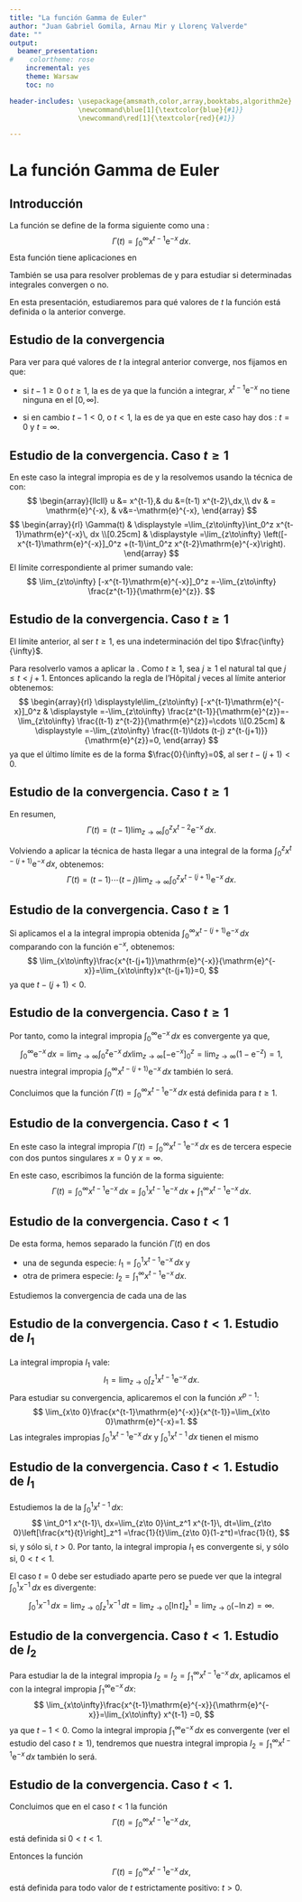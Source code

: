 ```yaml
---
title: "La función Gamma de Euler"
author: "Juan Gabriel Gomila, Arnau Mir y Llorenç Valverde"
date: ""
output:
  beamer_presentation:
#    colortheme: rose
    incremental: yes
    theme: Warsaw
    toc: no

header-includes: \usepackage{amsmath,color,array,booktabs,algorithm2e}
                 \newcommand\blue[1]{\textcolor{blue}{#1}}
                 \newcommand\red[1]{\textcolor{red}{#1}}

---
```



# La función Gamma de Euler

## Introducción
La función \red{Gamma de Euler} se define de la forma siguiente como una \red{integral impropia}:
$$
\Gamma(t)=\int_0^\infty x^{t-1}\mathrm{e}^{-x}\, dx. 
$$
Esta función tiene aplicaciones en \blue{física cuántica, astrofísica y dinámica de fluidos.}

También se usa para resolver problemas de \blue{convergencia de series} y \blue{problemas de integración impropia} para estudiar si determinadas integrales convergen o no.

En esta presentación, estudiaremos para qué valores de $t$ la función \red{Gamma} está definida o la \red{integral impropia} anterior converge.

## Estudio de la convergencia
Para ver para qué valores de $t$ la integral anterior converge, nos fijamos en que:

* si $t-1\geq 0$ o $t\geq 1$, la \red{integral impropia} es de \red{primera especie} ya que la función a integrar, $x^{t-1}\mathrm{e}^{-x}$ no tiene ninguna \red{singularidad} en el \blue{dominio de integración} $[0,\infty]$.

* si en cambio $t-1<0$, o $t<1$, la \red{integral impropia} es de \red{tercera especie} ya que en este caso hay dos \red{valores singulares}: $t=0$ y $t=\infty$.

## Estudio de la convergencia. Caso $t\geq 1$
En este caso la integral impropia es de \red{primera especie} y la resolvemos usando la técnica de \blue{integración por partes:} con:
$$
\begin{array}{llcll}
u  &= x^{t-1},& du &=(t-1) x^{t-2}\,dx,\\
dv & = \mathrm{e}^{-x}, & v&=-\mathrm{e}^{-x},
\end{array}
$$
$$
\begin{array}{rl}
\Gamma(t) & \displaystyle =\lim_{z\to\infty}\int_0^z x^{t-1}\mathrm{e}^{-x}\, dx \\[0.25cm] & \displaystyle =\lim_{z\to\infty} \left([-x^{t-1}\mathrm{e}^{-x}]_0^z +(t-1)\int_0^z x^{t-2}\mathrm{e}^{-x}\right).
\end{array}
$$
El límite correspondiente al primer sumando vale:
$$
\lim_{z\to\infty}  [-x^{t-1}\mathrm{e}^{-x}]_0^z =-\lim_{z\to\infty} \frac{z^{t-1}}{\mathrm{e}^{z}}.
$$

## Estudio de la convergencia. Caso $t\geq 1$
El límite anterior, al ser $t\geq 1$, es una indeterminación del tipo $\frac{\infty}{\infty}$.

Para resolverlo vamos a aplicar la \blue{regla de l'Hôpital}. Como $t\geq 1$, sea $j\geq 1$ el natural tal que $j\leq t<  j+1$. Entonces aplicando la regla de l'Hôpital $j$ veces al límite anterior obtenemos:
$$
\begin{array}{rl}
\displaystyle\lim_{z\to\infty}  [-x^{t-1}\mathrm{e}^{-x}]_0^z  & \displaystyle =-\lim_{z\to\infty} \frac{z^{t-1}}{\mathrm{e}^{z}}=-\lim_{z\to\infty} \frac{(t-1) z^{t-2}}{\mathrm{e}^{z}}=\cdots \\[0.25cm] & \displaystyle =-\lim_{z\to\infty} \frac{(t-1)\ldots (t-j) z^{t-(j+1)}}{\mathrm{e}^{z}}=0,
\end{array}
$$
ya que el último límite es de la forma $\frac{0}{\infty}=0$, al ser $t-(j+1)<0$.

## Estudio de la convergencia. Caso $t\geq 1$
En resumen,
$$
\Gamma(t) = (t-1)\lim_{z\to\infty} \int_0^z x^{t-2}\mathrm{e}^{-x}\, dx.
$$

Volviendo a aplicar la técnica de \red{integración por partes} hasta llegar a una integral de la forma $\displaystyle \int_0^z x^{t-(j+1)}\mathrm{e}^{-x}\, dx$, obtenemos:
$$
\Gamma(t) = (t-1)\cdots (t-j)\lim_{z\to\infty} \int_0^z x^{t-(j+1)}\mathrm{e}^{-x}\, dx.
$$

## Estudio de la convergencia. Caso $t\geq 1$
Si aplicamos el \red{criterio de comparación por cociente} a la integral impropia obtenida $\displaystyle\int_0^\infty x^{t-(j+1)}\mathrm{e}^{-x}\, dx$ comparando con la función $\mathrm{e}^{-x}$, obtenemos:
$$
\lim_{x\to\infty}\frac{x^{t-(j+1)}\mathrm{e}^{-x}}{\mathrm{e}^{-x}}=\lim_{x\to\infty}x^{t-(j+1)}=0,
$$
ya que $t-(j+1)<0$. 

## Estudio de la convergencia. Caso $t\geq 1$
Por tanto, como la integral impropia $\displaystyle\int_0^\infty \mathrm{e}^{-x}\, dx$ es convergente ya que,
$$
\int_0^\infty\mathrm{e}^{-x}\, dx=\lim_{z\to\infty}\int_0^z \mathrm{e}^{-x}\, dx\lim_{z\to\infty}[-\mathrm{e}^{-x}]_0^z =\lim_{z\to\infty}(1-\mathrm{e}^{-z})=1,
$$
nuestra integral impropia $\displaystyle\int_0^\infty x^{t-(j+1)}\mathrm{e}^{-x}\, dx$ también lo será.

Concluimos que la función \red{Gamma de Euler} $\displaystyle \Gamma(t)=\int_0^\infty x^{t-1}\mathrm{e}^{-x}\, dx$ está definida para $t\geq 1$.

## Estudio de la convergencia. Caso $t< 1$
En este caso la integral impropia $\displaystyle \Gamma(t)=\int_0^\infty x^{t-1}\mathrm{e}^{-x}\, dx$ es de tercera especie con dos puntos singulares $x=0$ y $x=\infty$.

En este caso, escribimos la función \red{Gamma de Euler} de la forma siguiente:
$$
\Gamma(t)=\int_0^\infty x^{t-1}\mathrm{e}^{-x}\, dx =\int_0^1 x^{t-1}\mathrm{e}^{-x}\, dx+\int_1^\infty x^{t-1}\mathrm{e}^{-x}\, dx.
$$

## Estudio de la convergencia. Caso $t< 1$
De esta forma, hemos separado la función $\Gamma(t)$ en dos \blue{integrales impropias:}

* una de segunda especie: $\displaystyle I_1=\int_0^1 x^{t-1}\mathrm{e}^{-x}\, dx$ y
* otra de primera especie: $\displaystyle I_2=\int_1^\infty x^{t-1}\mathrm{e}^{-x}\, dx.$

Estudiemos la convergencia de cada una de las \blue{integrales impropias anteriores.}

## Estudio de la convergencia. Caso $t< 1$. Estudio de $I_1$
La integral impropia $I_1$ vale:
$$
I_1=\lim_{z\to 0}\int_z^1 x^{t-1}\mathrm{e}^{-x}\, dx.
$$
Para estudiar su convergencia, aplicaremos el \red{criterio de comparación por cociente} con la función $x^{p-1}$:
$$
\lim_{x\to 0}\frac{x^{t-1}\mathrm{e}^{-x}}{x^{t-1}}=\lim_{x\to 0}\mathrm{e}^{-x}=1.
$$
Las integrales impropias $\displaystyle \int_0^1 x^{t-1}\mathrm{e}^{-x}\, dx$ y $\displaystyle \int_0^1 x^{t-1}\, dx$ tienen el mismo \red{carácter.}

## Estudio de la convergencia. Caso $t< 1$. Estudio de $I_1$
Estudiemos la \blue{convergencia} de la \blue{integral impropia} $\displaystyle \int_0^1 x^{t-1}\, dx$:
$$
\int_0^1 x^{t-1}\, dx=\lim_{z\to 0}\int_z^1 x^{t-1}\, dt=\lim_{z\to 0}\left[\frac{x^t}{t}\right]_z^1 =\frac{1}{t}\lim_{z\to 0}(1-z^t)=\frac{1}{t},
$$
si, y sólo si, $t>0$. Por tanto, la integral impropia $I_1$ es convergente si, y sólo si, $0<t<1$.

El caso $t=0$ debe ser estudiado aparte pero se puede ver que la integral $\displaystyle \int_0^1 x^{-1}\, dx$ es divergente:
$$
\int_0^1 x^{-1}\, dx=\lim_{z\to 0}\int_z^1 x^{-1}\, dt=\lim_{z\to 0}\left[\ln t\right]_z^1 =\lim_{z\to 0}(-\ln z)=\infty.
$$

## Estudio de la convergencia. Caso $t< 1$. Estudio de $I_2$
Para estudiar la \blue{convergencia} de la integral impropia $I_2=\displaystyle I_2=\int_1^\infty x^{t-1}\mathrm{e}^{-x}\, dx$, aplicamos el \red{criterio de comparación por cociente} con la integral impropia $\displaystyle \int_1^\infty \mathrm{e}^{-x}\, dx$:
$$
\lim_{x\to\infty}\frac{x^{t-1}\mathrm{e}^{-x}}{\mathrm{e}^{-x}}=\lim_{x\to\infty} x^{t-1} =0,
$$
ya que $t-1<0$. Como la integral impropia $\displaystyle \int_1^\infty \mathrm{e}^{-x}\, dx$ es convergente (ver el estudio del caso $t\geq 1$), tendremos que nuestra integral impropia $\displaystyle I_2=\int_1^\infty x^{t-1}\mathrm{e}^{-x}\, dx$ también lo será.

## Estudio de la convergencia. Caso $t< 1$.
Concluimos que en el caso $t<1$ la función \red{Gamma de Euler} 
$$
\Gamma(t)=\int_0^\infty x^{t-1}\mathrm{e}^{-x}\, dx,
$$
está definida si $0<t<1$.

Entonces la función \red{Gamma de Euler}
$$
\Gamma(t)=\int_0^\infty x^{t-1}\mathrm{e}^{-x}\, dx,
$$
está definida para todo valor de $t$ estrictamente positivo: $t>0$.